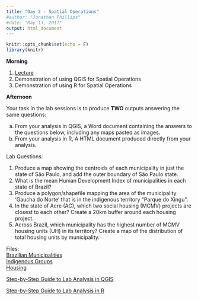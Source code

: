 ```yaml
---
title: "Day 2 - Spatial Operations"
#author: "Jonathan Phillips"
#date: "May 13, 2017"
output: html_document
---
```


<style>
.column-left{
  float: left;
  width: 50%;
  text-align: left;
}
.column-right{
  float: right;
  width: 50%;
  text-align: right;
}
</style>

```r
knitr::opts_chunk$set(echo = F)
library(knitr)
```

**Morning**

1. [Lecture](https://jonnyphillips.github.io/Intro_Spatial/Day_2/Slides_Day_2_v5.html)
3. Demonstration of using QGIS for Spatial Operations
4. Demonstration of using R for Spatial Operations

**Afternoon**

Your task in the lab sessions is to produce **TWO** outputs answering the same questions:

a. From your analysis in QGIS, a Word document containing the answers to the questions below, including any maps pasted as images.
b. From your analysis in R, A HTML document produced directly from your analysis.

Lab Questions: 

1. Produce a map showing the centroids of each municipality in just the state of Säo Paulo, and add the outer boundary of Säo Paulo state.   
2. What is the mean Human Development Index of municipalities in each state of Brazil?  
3. Produce a polygon/shapefile mapping the area of the municipality 'Gaucha do Norte' that is in the indigenous territory "Parque do Xingu".  
4. In the state of Acre (AC), which two social housing (MCMV) projects are closest to each other? Create a 20km buffer around each housing project.  
5. Across Brazil, which municipality has the highest number of MCMV housing units (UH) in its territory? Create a map of the distribution of total housing units by municipality.

Files:  
[Brazilian Municipalities](https://jonnyphillips.github.io/Intro_Spatial/Day_2/Data/municipalities.zip)  
[Indigenous Groups](https://jonnyphillips.github.io/Intro_Spatial/Day_2/Data/BC250_Terra_Indigena_A.zip)  
[Housing](https://jonnyphillips.github.io/Intro_Spatial/Day_2/Data/MCMV.zip)  


[Step-by-Step Guide to Lab Analysis in QGIS](https://docs.google.com/presentation/d/1rWOsctdpUP5QymSo5bDvReJgceyGRFGYK8c7TzsV31Y/present?usp=sharing)

[Step-by-Step Guide to Lab Analysis in R](https://docs.google.com/presentation/d/1zQyUyaFXwB_bhBKc6vN-vfm-mjqFrhvixyyjl52PGxQ/present?usp=sharing)